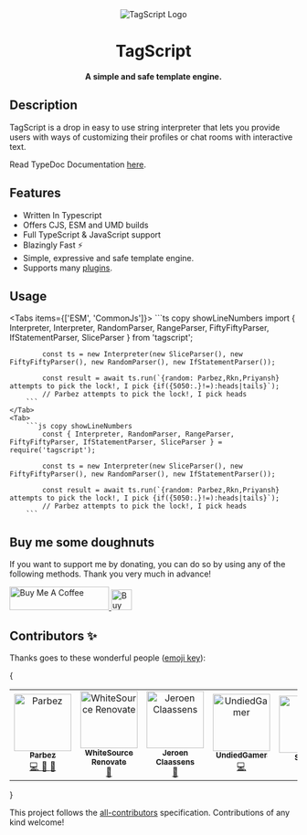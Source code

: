 
<div align="center">

<Image src={Logo} alt="TagScript Logo" width={250} height={250} placeholder="blur" />

# TagScript

**A simple and safe template engine.**

</div>

## Description

TagScript is a drop in easy to use string interpreter that lets you provide users with ways of customizing their profiles or chat rooms with interactive text.

Read TypeDoc Documentation [here](https://imranbarbhuiya.github.io/TagScript).

## Features

-   Written In Typescript
-   Offers CJS, ESM and UMD builds
-   Full TypeScript & JavaScript support
-   Blazingly Fast ⚡
-   Simple, expressive and safe template engine.
-   Supports many [plugins](/plugins).

## Usage

<Tabs items={['ESM', 'CommonJs']}>
	<Tab>
		```ts copy showLineNumbers
			import { Interpreter, Interpreter, RandomParser, RangeParser, FiftyFiftyParser, IfStatementParser, SliceParser } from 'tagscript';

    		const ts = new Interpreter(new SliceParser(), new FiftyFiftyParser(), new RandomParser(), new IfStatementParser());

    		const result = await ts.run(`{random: Parbez,Rkn,Priyansh} attempts to pick the lock!, I pick {if({5050:.}!=):heads|tails}`);
    		// Parbez attempts to pick the lock!, I pick heads
    	```
    </Tab>
    <Tab>
    	```js copy showLineNumbers
    		const { Interpreter, RandomParser, RangeParser, FiftyFiftyParser, IfStatementParser, SliceParser } = require('tagscript');

    		const ts = new Interpreter(new SliceParser(), new FiftyFiftyParser(), new RandomParser(), new IfStatementParser());

    		const result = await ts.run(`{random: Parbez,Rkn,Priyansh} attempts to pick the lock!, I pick {if({5050:.}!=):heads|tails}`);
    		// Parbez attempts to pick the lock!, I pick heads
    	```

</Tab>

</Tabs>

## Buy me some doughnuts

If you want to support me by donating, you can do so by using any of the following methods. Thank you very much in advance!

<div className="flex justify-center items-center gap-10">
	<a href="https://www.buymeacoffee.com/parbez" target="_blank">
		<img src="https://cdn.buymeacoffee.com/buttons/default-orange.png" alt="Buy Me A Coffee" height="41" width="174" />
	</a>
	<a href="https://ko-fi.com/Y8Y1CBIJH" target="_blank">
		<img
			height="36"
			style={{ border: '0px', height: '36px' }}
			src="https://cdn.ko-fi.com/cdn/kofi4.png?v=3"
			border="0"
			alt="Buy Me a Coffee at ko-fi.com"
		/>
	</a>
</div>

## Contributors ✨

Thanks goes to these wonderful people ([emoji key](https://allcontributors.org/docs/en/emoji-key)):

{

<table>

<tbody>
	<tr>
		<td align="center">
			<a href="https://github.com/imranbarbhuiya">
				<img src="https://avatars.githubusercontent.com/u/74945038?v=4?s=100" width="100px;" alt="Parbez" />
				<br />
				<sub>
					<b>Parbez</b>
				</sub>
			</a>
			<br />
			<a href="https://github.com/imranbarbhuiya/TagScript/commits?author=imranbarbhuiya" title="Code">
				💻
			</a>
			<a href="#maintenance-imranbarbhuiya" title="Maintenance">
				🚧
			</a>
			<a href="#ideas-imranbarbhuiya" title="Ideas, Planning, & Feedback">
				🤔
			</a>
		</td>
		<td align="center">
			<a href="https://renovate.whitesourcesoftware.com">
				<img src="https://avatars.githubusercontent.com/u/25180681?v=4?s=100" width="100px;" alt="WhiteSource Renovate" />
				<br />
				<sub>
					<b>WhiteSource Renovate</b>
				</sub>
			</a>
			<br />
			<a href="#maintenance-renovate-bot" title="Maintenance">
				🚧
			</a>
		</td>
		<td align="center">
			<a href="https://favware.tech">
				<img src="https://avatars.githubusercontent.com/u/4019718?v=4?s=100" width="100px;" alt="Jeroen Claassens" />
				<br />
				<sub>
					<b>Jeroen Claassens</b>
				</sub>
			</a>
			<br />
			<a href="#maintenance-favna" title="Maintenance">
				🚧
			</a>
		</td>
		<td align="center">
			<a href="https://github.com/UndiedGamer">
				<img src="https://avatars.githubusercontent.com/u/84702365?v=4?s=100" width="100px;" alt="UndiedGamer" />
				<br />
				<sub>
					<b>UndiedGamer</b>
				</sub>
			</a>
			<br />
			<a href="https://github.com/imranbarbhuiya/TagScript/commits?author=UndiedGamer" title="Code">
				💻
			</a>
		</td>
		<td align="center">
			<a href="http://discord.gg/sofi">
				<img src="https://avatars.githubusercontent.com/u/20400149?v=4?s=100" width="100px;" alt="Sourav" />
				<br />
				<sub>
					<b>Sourav</b>
				</sub>
			</a>
			<br />
			<a href="https://github.com/imranbarbhuiya/TagScript/commits?author=ShoXcy" title="Documentation">
				📖
			</a>
		</td>
		<td align="center">
			<a href="https://github.com/apps/allcontributors">
				<img src="https://avatars.githubusercontent.com/in/23186?v=4?s=100" width="100px;" alt="allcontributors[bot]" />
				<br />
				<sub>
					<b>allcontributors[bot]</b>
				</sub>
			</a>
			<br />
			<a href="https://github.com/imranbarbhuiya/TagScript/commits?author=allcontributors[bot]" title="Documentation">
				📖
			</a>
		</td>
	</tr>
</tbody>
<tfoot></tfoot>

</table>
}

This project follows the [all-contributors](https://github.com/all-contributors/all-contributors) specification. Contributions of any kind welcome!
